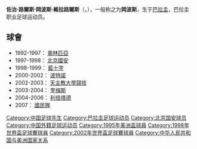 '''佐治·路爾斯·岡波斯·維拉路爾斯'''（{{lang-es|Jorge Luis Campos Velázquez}}，{{bd|1970年|8月11日c|atIdx=J}}），一般称之为'''岡波斯'''，生于[[巴拉圭|巴拉圭]]，巴拉圭职业足球运动员。

==球會==
*1992-1997：{{flagicon|Paraguay}} [[奥林匹亚俱乐部|奧林匹亞]]
*1997-1998：{{flagicon|China}} [[北京國安|北京國安]]
*1998-1999：{{flagicon|Mexico}} [[藍十字|藍十字]]
*2000-2002：{{flagicon|Paraguay}} [[波特诺山丘|波特諾]]
*2002-2003：{{flagicon|Chile}} [[天主教大學競技俱樂部|天主教大學競技]]
*2003-2004：{{flagicon|Argentina}} [[基尔梅斯竞技俱乐部|奎梅斯]]
*2004-2006：{{flagicon|Paraguay}} [[自由俱乐部|利倍塔德]]
*2007：{{flagicon|Paraguay}} [[民族俱乐部_(巴拉圭)|國民隊]]

{{1997年甲A分类名单北京}}
{{1998年甲A分类名单北京}}
{{中国足球先生}}
{{DEFAULTSORT:Campos, Jorge Luis}}
[[Category:中国足球先生|Category:中国足球先生]]
[[Category:巴拉圭足球运动员|Category:巴拉圭足球运动员]]
[[Category:北京国安球员|Category:北京国安球员]]
[[Category:中国外籍足球运动员|Category:中国外籍足球运动员]]
[[Category:1995年美洲盃球員|Category:1995年美洲盃球員]]
[[Category:1998年世界盃足球賽球員|Category:1998年世界盃足球賽球員]]
[[Category:2002年世界盃足球賽球員|Category:2002年世界盃足球賽球員]]
[[Category:中华人民共和国与美洲国家关系|Category:中华人民共和国与美洲国家关系]]